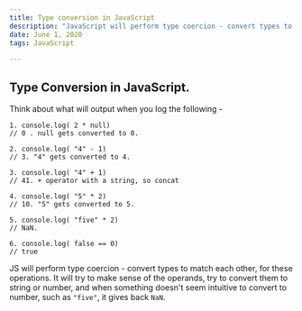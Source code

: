 ```yaml
---
title: Type conversion in JavaScript
description: "JavaScript will perform type coercion - convert types to match each other, for these operations. It will try to make sense of the operands, try to convert them to string or number, and when something doesn't seem intuitive to convert to number, such as `five`, it gives back `NaN`."
date: June 1, 2020
tags: JavaScript

---
```


## Type Conversion in JavaScript.

Think about what will output when you log the following -

```
1. console.log( 2 * null)
// 0 . null gets converted to 0.

2. console.log( "4" - 1)
// 3. "4" gets converted to 4.

3. console.log( "4" + 1)
// 41. + operator with a string, so concat

4. console.log( "5" * 2)
// 10. "5" gets converted to 5.

5. console.log( "five" * 2)
// NaN.

6. console.log( false == 0)
// true

```

JS will perform type coercion - convert types to match each other, for these operations. It will try to make sense of the operands, try to convert them to string or number, and when something doesn't seem intuitive to convert to number, such as `"five"`, it gives back `NaN`.
